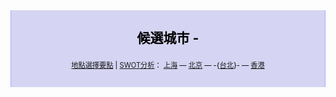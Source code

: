 <div style="border:1px solid #aaf;padding:.5em 1em 1em 1em;border-bottom:none;border-top:none;background-color:#D5D4F2;color:000;">
<div align=center style="font-size:150%">'''候選城市 - {{{1}}}'''</div>
<div align=center style="font-size:80%"> [[Wikipedia:2006中文維基年會/地點選擇|地點選擇要點]] | [[Wikipedia talk:2006中文維基年會/地點選擇|SWOT分析]]： [[Wikipedia:2006中文維基年會/候選地-上海|上海]] — [[Wikipedia:2006中文維基年會/候選地-北京|北京]] — -{[[Wikipedia:2006中文維基年會/候選地-台北|台北]]}- — [[Wikipedia:2006中文維基年會/候選地-香港|香港]]</div><noinclude>[[Category:2006中文年会模板|{{PAGENAME}}]]</noinclude>